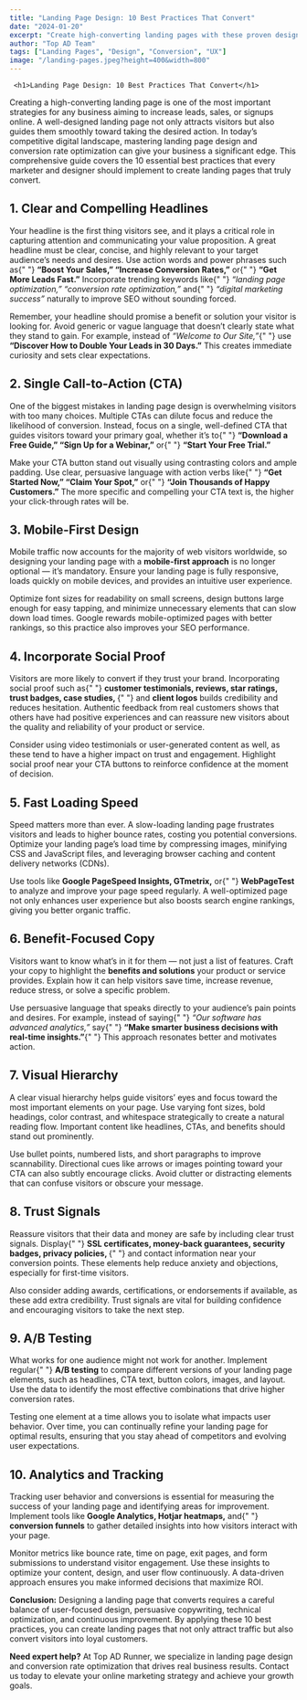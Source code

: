 ```yaml
---
title: "Landing Page Design: 10 Best Practices That Convert"
date: "2024-01-20"
excerpt: "Create high-converting landing pages with these proven design principles and optimization techniques used by top marketers."
author: "Top AD Team"
tags: ["Landing Pages", "Design", "Conversion", "UX"]
image: "/landing-pages.jpeg?height=400&width=800"
---
```


     <h1>Landing Page Design: 10 Best Practices That Convert</h1>

<p>
  Creating a high-converting landing page is one of the most important
  strategies for any business aiming to increase leads, sales, or signups
  online. A well-designed landing page not only attracts visitors but also
  guides them smoothly toward taking the desired action. In today’s competitive
  digital landscape, mastering landing page design and conversion rate
  optimization can give your business a significant edge. This comprehensive
  guide covers the 10 essential best practices that every marketer and designer
  should implement to create landing pages that truly convert.
</p>

<h2>1. Clear and Compelling Headlines</h2>
<p>
  Your headline is the first thing visitors see, and it plays a critical role in
  capturing attention and communicating your value proposition. A great headline
  must be clear, concise, and highly relevant to your target audience’s needs
  and desires. Use action words and power phrases such as{" "}
  <strong>“Boost Your Sales,” “Increase Conversion Rates,”</strong> or{" "}
  <strong>“Get More Leads Fast.”</strong> Incorporate trending keywords like{" "}
  <em>“landing page optimization,” “conversion rate optimization,”</em> and{" "}
  <em>“digital marketing success”</em> naturally to improve SEO without sounding
  forced.
</p>

<p>
  Remember, your headline should promise a benefit or solution your visitor is
  looking for. Avoid generic or vague language that doesn’t clearly state what
  they stand to gain. For example, instead of <em>“Welcome to Our Site,”</em>{" "}
  use <strong>“Discover How to Double Your Leads in 30 Days.”</strong> This
  creates immediate curiosity and sets clear expectations.
</p>

<h2>2. Single Call-to-Action (CTA)</h2>
<p>
  One of the biggest mistakes in landing page design is overwhelming visitors
  with too many choices. Multiple CTAs can dilute focus and reduce the
  likelihood of conversion. Instead, focus on a single, well-defined CTA that
  guides visitors toward your primary goal, whether it’s to{" "}
  <strong>“Download a Free Guide,” “Sign Up for a Webinar,”</strong> or{" "}
  <strong>“Start Your Free Trial.”</strong>
</p>

<p>
  Make your CTA button stand out visually using contrasting colors and ample
  padding. Use clear, persuasive language with action verbs like{" "}
  <strong>“Get Started Now,” “Claim Your Spot,”</strong> or{" "}
  <strong>“Join Thousands of Happy Customers.”</strong> The more specific and
  compelling your CTA text is, the higher your click-through rates will be.
</p>

<h2>3. Mobile-First Design</h2>
<p>
  Mobile traffic now accounts for the majority of web visitors worldwide, so
  designing your landing page with a <strong>mobile-first approach</strong> is
  no longer optional — it’s mandatory. Ensure your landing page is fully
  responsive, loads quickly on mobile devices, and provides an intuitive user
  experience.
</p>

<p>
  Optimize font sizes for readability on small screens, design buttons large
  enough for easy tapping, and minimize unnecessary elements that can slow down
  load times. Google rewards mobile-optimized pages with better rankings, so
  this practice also improves your SEO performance.
</p>

<h2>4. Incorporate Social Proof</h2>
<p>
  Visitors are more likely to convert if they trust your brand. Incorporating
  social proof such as{" "}
  <strong>
    customer testimonials, reviews, star ratings, trust badges, case studies,
  </strong>{" "}
  and <strong>client logos</strong> builds credibility and reduces hesitation.
  Authentic feedback from real customers shows that others have had positive
  experiences and can reassure new visitors about the quality and reliability of
  your product or service.
</p>

<p>
  Consider using video testimonials or user-generated content as well, as these
  tend to have a higher impact on trust and engagement. Highlight social proof
  near your CTA buttons to reinforce confidence at the moment of decision.
</p>

<h2>5. Fast Loading Speed</h2>
<p>
  Speed matters more than ever. A slow-loading landing page frustrates visitors
  and leads to higher bounce rates, costing you potential conversions. Optimize
  your landing page’s load time by compressing images, minifying CSS and
  JavaScript files, and leveraging browser caching and content delivery networks
  (CDNs).
</p>

<p>
  Use tools like <strong>Google PageSpeed Insights, GTmetrix,</strong> or{" "}
  <strong>WebPageTest</strong> to analyze and improve your page speed regularly.
  A well-optimized page not only enhances user experience but also boosts search
  engine rankings, giving you better organic traffic.
</p>

<h2>6. Benefit-Focused Copy</h2>
<p>
  Visitors want to know what’s in it for them — not just a list of features.
  Craft your copy to highlight the <strong>benefits and solutions</strong> your
  product or service provides. Explain how it can help visitors save time,
  increase revenue, reduce stress, or solve a specific problem.
</p>

<p>
  Use persuasive language that speaks directly to your audience’s pain points
  and desires. For example, instead of saying{" "}
  <em>“Our software has advanced analytics,”</em> say{" "}
  <strong>“Make smarter business decisions with real-time insights.”</strong>{" "}
  This approach resonates better and motivates action.
</p>

<h2>7. Visual Hierarchy</h2>
<p>
  A clear visual hierarchy helps guide visitors’ eyes and focus toward the most
  important elements on your page. Use varying font sizes, bold headings, color
  contrast, and whitespace strategically to create a natural reading flow.
  Important content like headlines, CTAs, and benefits should stand out
  prominently.
</p>

<p>
  Use bullet points, numbered lists, and short paragraphs to improve
  scannability. Directional cues like arrows or images pointing toward your CTA
  can also subtly encourage clicks. Avoid clutter or distracting elements that
  can confuse visitors or obscure your message.
</p>

<h2>8. Trust Signals</h2>
<p>
  Reassure visitors that their data and money are safe by including clear trust
  signals. Display{" "}
  <strong>
    SSL certificates, money-back guarantees, security badges, privacy policies,
  </strong>{" "}
  and contact information near your conversion points. These elements help
  reduce anxiety and objections, especially for first-time visitors.
</p>

<p>
  Also consider adding awards, certifications, or endorsements if available, as
  these add extra credibility. Trust signals are vital for building confidence
  and encouraging visitors to take the next step.
</p>

<h2>9. A/B Testing</h2>
<p>
  What works for one audience might not work for another. Implement regular{" "}
  <strong>A/B testing</strong> to compare different versions of your landing
  page elements, such as headlines, CTA text, button colors, images, and layout.
  Use the data to identify the most effective combinations that drive higher
  conversion rates.
</p>

<p>
  Testing one element at a time allows you to isolate what impacts user
  behavior. Over time, you can continually refine your landing page for optimal
  results, ensuring that you stay ahead of competitors and evolving user
  expectations.
</p>

<h2>10. Analytics and Tracking</h2>
<p>
  Tracking user behavior and conversions is essential for measuring the success
  of your landing page and identifying areas for improvement. Implement tools
  like <strong>Google Analytics, Hotjar heatmaps,</strong> and{" "}
  <strong>conversion funnels</strong> to gather detailed insights into how
  visitors interact with your page.
</p>

<p>
  Monitor metrics like bounce rate, time on page, exit pages, and form
  submissions to understand visitor engagement. Use these insights to optimize
  your content, design, and user flow continuously. A data-driven approach
  ensures you make informed decisions that maximize ROI.
</p>

<p>
  <strong>Conclusion:</strong> Designing a landing page that converts requires a
  careful balance of user-focused design, persuasive copywriting, technical
  optimization, and continuous improvement. By applying these 10 best practices,
  you can create landing pages that not only attract traffic but also convert
  visitors into loyal customers.
</p>

<p>
  <strong>Need expert help?</strong> At Top AD Runner, we specialize in landing
  page design and conversion rate optimization that drives real business
  results. Contact us today to elevate your online marketing strategy and
  achieve your growth goals.
</p>
